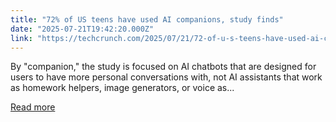 ```yaml
---
title: "72% of US teens have used AI companions, study finds"
date: "2025-07-21T19:42:20.000Z"
link: "https://techcrunch.com/2025/07/21/72-of-u-s-teens-have-used-ai-companions-study-finds/"
---
```


By "companion," the study is focused on AI chatbots that are designed for users to have more personal conversations with, not AI assistants that work as homework helpers, image generators, or voice as...

[Read more](https://techcrunch.com/2025/07/21/72-of-u-s-teens-have-used-ai-companions-study-finds/)

